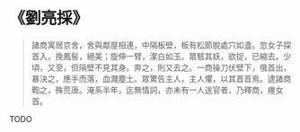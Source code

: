 # 《劉亮採》

> 諸商寓居京舍，舍與鄰屋相連，中隔板壁，板有松節脫處穴如盞。忽女子探首入，挽鳳髻，絕美；旋伸一臂，潔白如玉。眾駭其妖，欲捉，已縮去。少頃，又至，但隔壁不見其身。奔之，則又去之。一商操刀伏壁下，俄首出，暴決之，應手而落，血濺塵土。眾驚告主人，主人懼，以其首首焉。逮諸商鞫之，殊荒唐。淹系半年，迄無情詞，亦未有一人送官者，乃釋商，瘞女首。

TODO

